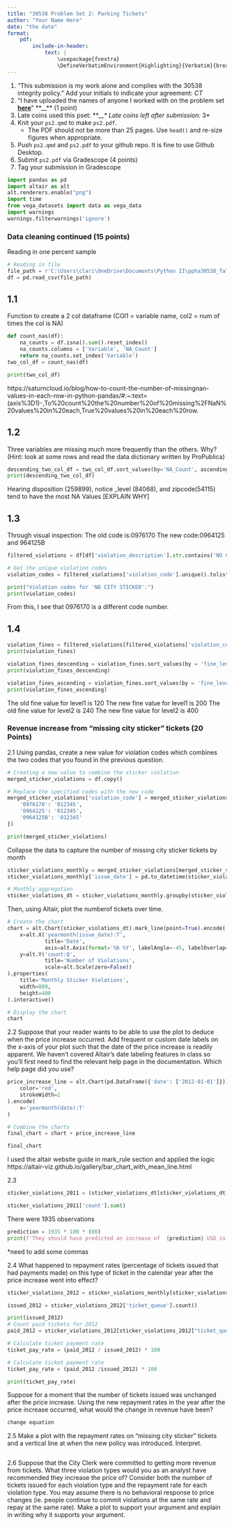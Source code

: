 ```yaml
---
title: "30538 Problem Set 2: Parking Tickets"
author: "Your Name Here"
date: "the date"
format: 
    pdf: 
        include-in-header:
            text: |
                \usepackage{fvextra}
                \DefineVerbatimEnvironment{Highlighting}{Verbatim}{breaklines,commandchars=\\\{\}}
---
```


1. "This submission is my work alone and complies with the 30538 integrity
policy." Add your initials to indicate your agreement: *CT*
2. "I have uploaded the names of anyone I worked with on the problem set **[here](https://docs.google.com/forms/d/1-zzHx762odGlpVWtgdIC55vqF-j3gqdAp6Pno1rIGK0/edit)**"  \*\*\_\_\*\* (1 point)
3. Late coins used this pset: \*\*\_\_*\* Late coins left after submission: *3*
4. Knit your `ps2.qmd` to make `ps2.pdf`. 
    * The PDF should not be more than 25 pages. Use `head()` and re-size figures when appropriate. 
5. Push  `ps2.qmd` and `ps2.pdf` to your github repo. It is fine to use Github Desktop.
6. Submit `ps2.pdf` via Gradescope (4 points) 
7. Tag your submission in Gradescope

```python
import pandas as pd
import altair as alt
alt.renderers.enable("png")
import time
from vega_datasets import data as vega_data
import warnings 
warnings.filterwarnings('ignore')
```


### Data cleaning continued (15 points)

Reading in one percent sample 
```python
# Reading in file
file_path = r'C:\Users\clari\OneDrive\Documents\Python II\ppha30538_fall2024\problem_sets\ps2\data\parking_tickets_one_percent.csv'
df = pd.read_csv(file_path)
```

## 1.1
Function to create a 2 col dataframe (COl1 = variable name, col2 = num of times the col is NA)
```python
def count_nas(df):
    na_counts = df.isna().sum().reset_index()
    na_counts.columns = ['Variable', 'NA_Count']
    return na_counts.set_index('Variable')
two_col_df = count_nas(df)

print(two_col_df)
```

https://saturncloud.io/blog/how-to-count-the-number-of-missingnan-values-in-each-row-in-python-pandas/#:~:text=(axis%3D1)-,To%20count%20the%20number%20of%20missing%2FNaN%20values%20in%20each,True%20values%20in%20each%20row.

## 1.2
Three variables are missing much more frequently than the others. Why? (Hint: look at some rows and read the data dictionary written by ProPublica)

```python
descending_two_col_df = two_col_df.sort_values(by='NA_Count', ascending=False)
print(descending_two_col_df)
```

Hearing disposition (259899), notice _level (84068), and zipcode(54115) tend to have the most NA Values
[EXPLAIN WHY]

## 1.3
Through visual inspection:
The old code is:0976170
The new code:0964125 and 964125B

```python
filtered_violations = df[df['violation_description'].str.contains('NO CITY STICKER')]

# Get the unique violation codes
violation_codes = filtered_violations['violation_code'].unique().tolist()

print("Violation codes for 'NO CITY STICKER':")
print(violation_codes)
```

From this, I see that 0976170 is a different code number.

## 1.4
```python
violation_fines = filtered_violations[filtered_violations['violation_code'].isin(['0964125', '0964125B', '976170'])][['issue_date', 'violation_code', 'fine_level1_amount', 'fine_level2_amount']]
print(violation_fines)

violation_fines_descending = violation_fines.sort_values(by = 'fine_level2_amount', ascending = False)
print(violation_fines_descending)

violation_fines_ascending = violation_fines.sort_values(by = 'fine_level2_amount')
print(violation_fines_ascending)
```

The old fine value for level1 is 120
The new fine value for level1 is 200
The old fine value for level2 is 240
The new fine value for level2 is 400

### Revenue increase from “missing city sticker” tickets (20 Points)

2.1 Using pandas, create a new value for violation codes which combines the two codes that you found in the previous question.

```python
# Creating a new value to combine the sticker violation
merged_sticker_violations = df.copy()

# Replace the specified codes with the new code
merged_sticker_violations['violation_code'] = merged_sticker_violations['violation_code'].replace({
    '0976170': '012345',
    '0964125': '012345',
    '0964125B': '012345'
})

print(merged_sticker_violations)
```

Collapse the data to capture the number of missing city sticker tickets by month

```python
sticker_violations_monthly = merged_sticker_violations[merged_sticker_violations['violation_code'].isin(['012345'])][['issue_date','violation_code', 'ticket_queue']]
sticker_violations_monthly['issue_date'] = pd.to_datetime(sticker_violations_monthly['issue_date'])

# Monthly aggregation
sticker_violations_dt = sticker_violations_monthly.groupby(sticker_violations_monthly['issue_date'].dt.to_period('M').dt.to_timestamp()).size().reset_index(name="count")
```


Then, using Altair, plot the numberof tickets over time.

```python

# Create the chart
chart = alt.Chart(sticker_violations_dt).mark_line(point=True).encode(
    x=alt.X('yearmonth(issue_date):T', 
            title='Date',
            axis=alt.Axis(format='%b %Y', labelAngle=-45, labelOverlap=False)),
    y=alt.Y('count:Q', 
            title='Number of Violations',
            scale=alt.Scale(zero=False))
).properties(
    title='Monthly Sticker Violations',
    width=800,
    height=400
).interactive()

# Display the chart
chart
```


2.2
Suppose that your reader wants to be able to use the plot to deduce when the price
increase occurred. Add frequent or custom date labels on the x-axis of your plot such
that the date of the price increase is readily apparent. We haven’t covered Altair’s
date labeling features in class so you’ll first need to find the relevant help page in the
documentation. Which help page did you use?

```python

price_increase_line = alt.Chart(pd.DataFrame({'date': ['2012-01-01']})).mark_rule(
    color='red',
    strokeWidth=2
).encode(
    x='yearmonth(date):T'
)

# Combine the charts
final_chart = chart + price_increase_line

final_chart
```

I used the altair website guide in mark_rule section and applied the logic
https://altair-viz.github.io/gallery/bar_chart_with_mean_line.html


2.3 
```python
sticker_violations_2011 = (sticker_violations_dt[sticker_violations_dt['issue_date'].dt.year == 2011])

sticker_violations_2011['count'].sum()
```

There were 1935 observations

```python
prediction = 1935 * 100 * (80)
print(f'They should have predicted an increase of  {prediction} USD in revenue')
```

*need to add some commas

2.4
What happened to repayment rates (percentage of tickets issued that had payments
made) on this type of ticket in the calendar year after the price increase went into effect?

```python
sticker_violations_2012 = sticker_violations_monthly[sticker_violations_monthly['issue_date'].dt.year == 2012]

issued_2012 = sticker_violations_2012['ticket_queue'].count()

print(issued_2012)
# Count paid tickets for 2012
paid_2012 = sticker_violations_2012[sticker_violations_2012["ticket_queue"] == "Paid"]['ticket_queue'].count()

# Calculate ticket payment rate
ticket_pay_rate = (paid_2012 / issued_2012) * 100

# Calculate ticket payment rate
ticket_pay_rate = (paid_2012 /issued_2012) * 100

print(ticket_pay_rate)

```

Suppose for a moment that the number of tickets issued was unchanged after the price
increase. Using the new repayment rates in the year after the price increase occurred,
what would the change in revenue have been?

```python
change equation

```

2.5
Make a plot with the repayment rates on “missing city sticker” tickets and a vertical line
at when the new policy was introduced. Interpret.

```python

```

2.6
Suppose that the City Clerk were committed to getting more revenue from tickets. What
three violation types would you as an analyst have recommended they increase the price
of? Consider both the number of tickets issued for each violation type and the repayment
rate for each violation type. You may assume there is no behavioral response to price
changes (ie. people continue to commit violations at the same rate and repay at the same
rate). Make a plot to support your argument and explain in writing why it supports
your argument.